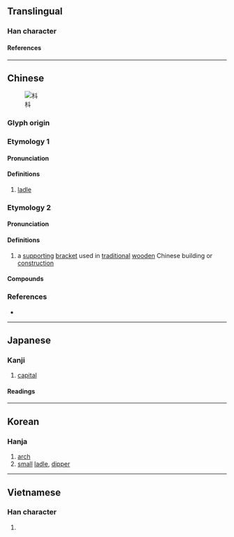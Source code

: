 {{character info}}
==Translingual==

===Han character===
{{Han char|rn=75|rad=木|as=04|sn=8|four=44900|canj=DYJ|ids=⿰木斗}}

====References====
{{Han ref|kx=0515.130|dkj=14543|dj=0903.120|hdz=21174.060|uh=6793}}

----

==Chinese==
{{zh-forms}}
[[File:Bronze Dou Unearthed in Jiangling 2012-07.JPG|thumb|枓]]

===Glyph origin===
{{Han etym}}

===Etymology 1===

====Pronunciation====
{{zh-pron
|m=zhǔ
|c=zyu2
|mn-t=diu2
|mc=1
|oc=2
|ma=
|cat=n
}}

====Definitions====
{{zh-hanzi}}

# {{lb|zh|literary}} [[ladle]]

===Etymology 2===

====Pronunciation====
{{zh-pron
|m=dǒu
|c=dau2
|mn-t=dao2
|mc=2
|oc=1
|ma=
|cat=n
}}

====Definitions====
{{zh-hanzi}}

# a [[support]]ing [[bracket]] used in [[traditional]] [[wood]]en Chinese building or [[construction]]

====Compounds====
{{zh-der|枓栱|枓拱}}

===References===
* {{R:yue:mfccd}}

----

==Japanese==

===Kanji===
{{ja-kanji|grade=|rs=木04}}

# [[capital]]

====Readings====
{{ja-readings
|on=しゅ, とう, つ
|kun=ひしやく
}}

----

==Korean==

===Hanja===
{{ko-hanja|두}}

# [[arch]]
# [[small]] [[ladle]], [[dipper]]

----

==Vietnamese==

===Han character===
{{vi-readings|rs=木04|reading=rẫu}}

# {{rfdef|vi|sort=木04}}